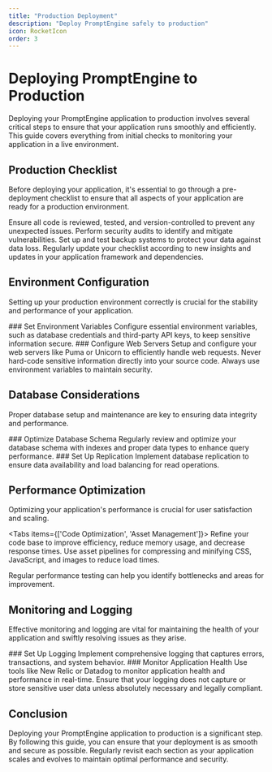 ```yaml
---
title: "Production Deployment"
description: "Deploy PromptEngine safely to production"
icon: RocketIcon
order: 3
---
```


# Deploying PromptEngine to Production

Deploying your PromptEngine application to production involves several critical steps to ensure that your application runs smoothly and efficiently. This guide covers everything from initial checks to monitoring your application in a live environment.

## Production Checklist

Before deploying your application, it's essential to go through a pre-deployment checklist to ensure that all aspects of your application are ready for a production environment.

<Accordions>
  <Accordion title="Codebase Check">
    Ensure all code is reviewed, tested, and version-controlled to prevent any unexpected issues.
  </Accordion>
  <Accordion title="Security Audits">
    Perform security audits to identify and mitigate vulnerabilities.
  </Accordion>
  <Accordion title="Backup Systems">
    Set up and test backup systems to protect your data against data loss.
  </Accordion>
</Accordions>

<Callout type="tip">
  Regularly update your checklist according to new insights and updates in your application framework and dependencies.
</Callout>

## Environment Configuration

Setting up your production environment correctly is crucial for the stability and performance of your application.

<Steps>
  <Step>
    ### Set Environment Variables
    Configure essential environment variables, such as database credentials and third-party API keys, to keep sensitive information secure.
  </Step>
  <Step>
    ### Configure Web Servers
    Setup and configure your web servers like Puma or Unicorn to efficiently handle web requests.
  </Step>
</Steps>

<Callout type="warning">
  Never hard-code sensitive information directly into your source code. Always use environment variables to maintain security.
</Callout>

## Database Considerations

Proper database setup and maintenance are key to ensuring data integrity and performance.

<Steps>
  <Step>
    ### Optimize Database Schema
    Regularly review and optimize your database schema with indexes and proper data types to enhance query performance.
  </Step>
  <Step>
    ### Set Up Replication
    Implement database replication to ensure data availability and load balancing for read operations.
  </Step>
</Steps>

## Performance Optimization

Optimizing your application's performance is crucial for user satisfaction and scaling.

<Tabs items={['Code Optimization', 'Asset Management']}>
  <Tab value="Code Optimization">
    Refine your code base to improve efficiency, reduce memory usage, and decrease response times.
  </Tab>
  <Tab value="Asset Management">
    Use asset pipelines for compressing and minifying CSS, JavaScript, and images to reduce load times.
  </Tab>
</Tabs>

<Callout type="info">
  Regular performance testing can help you identify bottlenecks and areas for improvement.
</Callout>

## Monitoring and Logging

Effective monitoring and logging are vital for maintaining the health of your application and swiftly resolving issues as they arise.

<Steps>
  <Step>
    ### Set Up Logging
    Implement comprehensive logging that captures errors, transactions, and system behavior.
  </Step>
  <Step>
    ### Monitor Application Health
    Use tools like New Relic or Datadog to monitor application health and performance in real-time.
  </Step>
</Steps>

<Callout type="error">
  Ensure that your logging does not capture or store sensitive user data unless absolutely necessary and legally compliant.
</Callout>

## Conclusion

Deploying your PromptEngine application to production is a significant step. By following this guide, you can ensure that your deployment is as smooth and secure as possible. Regularly revisit each section as your application scales and evolves to maintain optimal performance and security.
